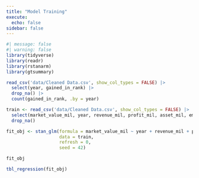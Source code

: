 ```yaml
---
title: "Model Training"
execute: 
  echo: false
sidebar: false
---
```


```r
#| message: false
#| warning: false
library(tidyverse)
library(readr)
library(rstanarm)
library(gtsummary)
```

```r
read_csv('data/Cleaned Data.csv', show_col_types = FALSE) |>
  select(year, gained_in_rank) |>
  drop_na() |>
  count(gained_in_rank, .by = year)
```

```r
train <- read_csv('data/Cleaned Data.csv', show_col_types = FALSE) |>
  select(market_value_mil, year, revenue_mil, profit_mil, asset_mil, employees) |>
  drop_na()
```

```r
fit_obj <- stan_glm(formula = market_value_mil ~ year + revenue_mil + profit_mil + asset_mil + employees,
                    data = train,
                    refresh = 0,
                    seed = 42)
```

```r
fit_obj
```

```r
tbl_regression(fit_obj)
```